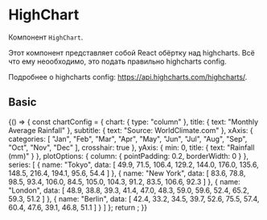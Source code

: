 
<Meta title="Components/Charts/HighChart" component={HighChart} />

# HighChart

Компонент `HighChart`.

Этот компонент представляет собой React обёртку над highcharts. Всё что ему
неообходимо, это подать правильно highcharts config.

Подробнее о highcharts config: https://api.highcharts.com/highcharts/.

## Basic

<Preview>
  <Story name="Basic">
    {() => {
      const chartConfig = {
        chart: {
          type: "column"
        },
        title: {
          text: "Monthly Average Rainfall"
        },
        subtitle: {
          text: "Source: WorldClimate.com"
        },
        xAxis: {
          categories: [
            "Jan",
            "Feb",
            "Mar",
            "Apr",
            "May",
            "Jun",
            "Jul",
            "Aug",
            "Sep",
            "Oct",
            "Nov",
            "Dec"
          ],
          crosshair: true
        },
        yAxis: {
          min: 0,
          title: {
            text: "Rainfall (mm)"
          }
        },
        plotOptions: {
          column: {
            pointPadding: 0.2,
            borderWidth: 0
          }
        },
        series: [
          {
            name: "Tokyo",
            data: [
              49.9,
              71.5,
              106.4,
              129.2,
              144.0,
              176.0,
              135.6,
              148.5,
              216.4,
              194.1,
              95.6,
              54.4
            ]
          },
          {
            name: "New York",
            data: [
              83.6,
              78.8,
              98.5,
              93.4,
              106.0,
              84.5,
              105.0,
              104.3,
              91.2,
              83.5,
              106.6,
              92.3
            ]
          },
          {
            name: "London",
            data: [
              48.9,
              38.8,
              39.3,
              41.4,
              47.0,
              48.3,
              59.0,
              59.6,
              52.4,
              65.2,
              59.3,
              51.2
            ]
          },
          {
            name: "Berlin",
            data: [
              42.4,
              33.2,
              34.5,
              39.7,
              52.6,
              75.5,
              57.4,
              60.4,
              47.6,
              39.1,
              46.8,
              51.1
            ]
          }
        ]
      };
      return <HighChart config={chartConfig} />;
    }}
  </Story>
</Preview>

<Props of={HighChartWithProps} />
